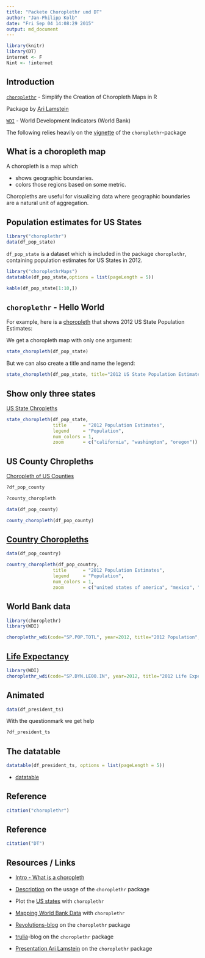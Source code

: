 ```yaml
---
title: "Packete Choroplethr und DT"
author: "Jan-Philipp Kolb"
date: "Fri Sep 04 14:08:29 2015"
output: md_document
---
```


```r
library(knitr)
library(DT)
internet <- F
Nint <- !internet
```

## Introduction

[`choroplethr`](https://cran.r-project.org/web/packages/choroplethr/index.html) - Simplify the Creation of Choropleth Maps in R

Package by [Ari Lamstein](http://www.arilamstein.com/)

[`WDI`](https://cran.r-project.org/web/packages/WDI/index.html)
- World Development Indicators (World Bank)

The following relies heavily on the [vignette](https://cran.r-project.org/web/packages/choroplethr/index.html) of the `choroplethr`-package

## What is a choropleth map

A choropleth is a map which

- shows geographic boundaries.
- colors those regions based on some metric.

Choropleths are useful for visualizing data where geographic boundaries are a natural unit of aggregation. 

## Population estimates for US States

```r
library("choroplethr")
data(df_pop_state)
```

`df_pop_state` is a dataset which is included in the package `choroplethr`, containing population estimates for US States in 2012.

```r
library("choroplethrMaps")
datatable(df_pop_state,options = list(pageLength = 5))
```

```r
kable(df_pop_state[1:10,])
```

## `choroplethr` - Hello World

For example, here is a [choropleth](http://mirrors.softliste.de/cran/web/packages/choroplethr/vignettes/a-introduction.html) that shows 2012 US State Population Estimates:

We get a choropleth map with only one argument:

```r
state_choropleth(df_pop_state)
```


But we can also create a title and name the legend:

```r
state_choropleth(df_pop_state, title="2012 US State Population Estimates", legend="Population")
```

## Show only three states

[US State Chropleths](http://mirrors.softliste.de/cran/web/packages/choroplethr/vignettes/b-state-choropleth.html)

```r
state_choropleth(df_pop_state,
                 title      = "2012 Population Estimates",
                 legend     = "Population",
                 num_colors = 1,
                 zoom       = c("california", "washington", "oregon"))
```


## US County Chropleths

[Choropleth of US Counties](http://mirrors.softliste.de/cran/web/packages/choroplethr/vignettes/c-county-choropleth.html)

```r
?df_pop_county

?county_choropleth
```


```r
data(df_pop_county)

county_choropleth(df_pop_county)
```


## [Country Choropleths ](http://mirrors.softliste.de/cran/web/packages/choroplethr/vignettes/d-country-choropleth.html)

```r
data(df_pop_country)

country_choropleth(df_pop_country,
                 title      = "2012 Population Estimates",
                 legend     = "Population",
                 num_colors = 1,
                 zoom       = c("united states of america", "mexico", "canada"))
```



## World Bank data

```r
library(choroplethr)
library(WDI) 

choroplethr_wdi(code="SP.POP.TOTL", year=2012, title="2012 Population", num_colors=1)
```

## [Life Expectancy](http://mirrors.softliste.de/cran/web/packages/choroplethr/vignettes/f-world-bank-data.html)

```r
library(WDI) 
choroplethr_wdi(code="SP.DYN.LE00.IN", year=2012, title="2012 Life Expectancy")
```


## Animated

```r
data(df_president_ts)
```

With the questionmark we get help

```r
?df_president_ts
```


## The datatable

```r
datatable(df_president_ts, options = list(pageLength = 5))
```

- [datatable](http://www.htmlwidgets.org/showcase_datatables.html)

## Reference

```r
citation("choroplethr")
```


## Reference

```r
citation("DT")
```


## Resources / Links

- [Intro - What is a choropleth](https://cran.r-project.org/web/packages/choroplethr/vignettes/a-introduction.html)

- [Description](http://radar.oreilly.com/2014/01/new-choropleth-package-in-r.html) on the usage of the `choroplethr` package

- Plot the [US states](https://cran.r-project.org/web/packages/choroplethr/vignettes/b-state-choropleth.html) with `choroplethr`

- [Mapping World Bank Data](https://cran.r-project.org/web/packages/choroplethr/vignettes/f-world-bank-data.html) with `choroplethr`

- [Revolutions-blog](http://blog.revolutionanalytics.com/2014/01/easy-data-maps-with-r-the-choroplethr-package-.html) on the `choroplethr` package

- [trulia](http://www.trulia.com/tech/2014/01/15/the-choroplethr-package-for-r/)-blog on the `choroplethr` package

- [Presentation Ari Lamstein](http://www.r-bloggers.com/slides-for-my-upcoming-talk-mapping-census-data-in-r/) on the `choroplethr` package
